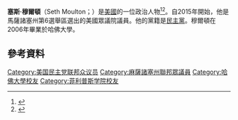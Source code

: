 {{noteTA
|1=zh-cn:莫尔顿;zh-hant:穆爾頓;
|2=zh-cn:塞思;zh-hant:塞斯;
}}
'''塞斯·穆爾頓'''（Seth Moulton；{{bd|1978年|10月24日}}）是[[美國|美國]]的一位政治人物<ref>{{cite web|title=0695. Lynn Alice Meade|url=http://www.themeaderfamily.org/test/showPage.php?ID=0695|publisher=Meader Family Organization|accessdate=November 6, 2014|archive-date=2014-12-17|archive-url=https://web.archive.org/web/20141217185319/http://www.themeaderfamily.org/test/showPage.php?ID=0695}}</ref><ref>{{cite book|last1=Gomes|first1=Peter J.|title=The Good Life: Truths That Last in Times of Need|date=2003|publisher=HarperOne|page=365|url=http://librarum.org/book/24442/365|accessdate=November 6, 2014|deadurl=yes|archiveurl=https://web.archive.org/web/20141106043435/http://librarum.org/book/24442/365|archivedate=2014年11月6日}}</ref>。自2015年開始，他是馬薩諸塞州第6選舉區選出的美國眾議院議員。他的黨籍是[[民主黨_(美國)|民主黨]]。穆爾頓在2006年畢業於哈佛大學。
== 參考資料 ==
{{reflist}}

{{DEFAULTSORT: Moulton, Seth}}
[[Category:美国民主党联邦众议员|Category:美国民主党联邦众议员]]
[[Category:麻薩諸塞州聯邦眾議員|Category:麻薩諸塞州聯邦眾議員]]
[[Category:哈佛大學校友|Category:哈佛大學校友]]
[[Category:菲利普斯学院校友|Category:菲利普斯学院校友]]